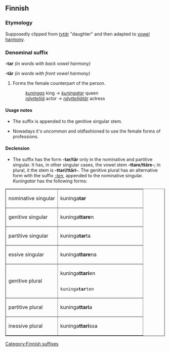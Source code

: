 ==Finnish==

===Etymology===
Supposedly clipped from ''[[tytär]]'' "daughter" and then adapted to [[vowel harmony]].

===Denominal suffix===
'''-tar''' ''(in words with back vowel harmony)''

'''-tär''' ''(in words with front vowel harmony)''

# Forms the female counterpart of the person.
#: ''[[kuningas]]'' king -> ''[[kuningatar]]'' queen
#: ''[[näyttelijä]]'' actor -> ''[[näyttelijätär]]'' actress

====Usage notes====
*The suffix is appended to the genitive singular stem.

*Nowadays it's uncommon and oldfashioned to use the female forms of professions.

====Declension====
*The suffix has the form '''-tar/tär''' only in the nominative and partitive singular. It has, in other singular cases, the vowel stem '''-ttare/ttäre-'''; in plural, it the stem is '''-ttari/ttäri-'''. The genitive plural has an alternative form with the suffix ''[[-ten#Finnish|-ten]]'', appended to the nominative singular. ''Kuningatar'' has the following forms:

<table border="1">
<tr><td>nominative singular</td><td>kuninga'''tar'''</td></tr>
<tr><td>genitive singular  </td><td>kuninga'''ttare'''n</td></tr>
<tr><td>partitive singular </td><td>kuninga'''tar'''ta</td></tr>
<tr><td>essive singular    </td><td>kuninga'''ttare'''na</td></tr>
<tr><td>genitive plural    </td><td>kuninga'''ttari'''en
                                <br>kuninga'''tar'''ten</td></tr>
<tr><td>partitive plural   </td><td>kuninga'''ttari'''a</td></tr>
<tr><td>inessive plural    </td><td>kuninga'''ttari'''ssa</td></tr>
</table>
[[Category:Finnish suffixes]]